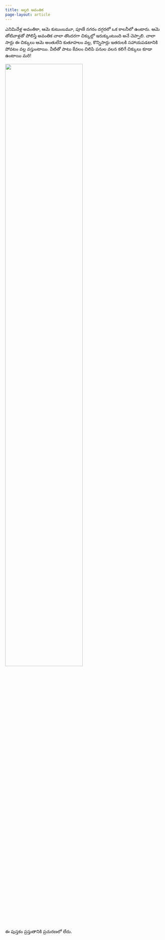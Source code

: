 ```yaml
---
title: అల్లరి అవంతిక
page-layout: article
---
```

ఎనిమిదేళ్ల అవంతికా, ఆమె కుటుంబమూ, పూణే నగరం దగ్గరలో ఒక కాలనీలో ఉంటారు. ఆమె తోటివాళ్లతో పోలిస్తే అవంతిక చాలా తొందరగా చిక్కుల్లో  ఇరుక్కుంటుంది అనే చెప్పాలి. చాలా సార్లు ఈ చిక్కులు ఆమె అంతులేని కుతూహలం వల్ల, కొన్నిసార్లు ఇతరులకి సహాయపడటానికి పోవటం వల్ల వస్తుంటాయి. వీటితో పాటు కేవలం చిలిపి పనుల 
వలన కలిగే చిక్కులు కూడా ఉంటాయి మరి!
 
![](avantika.jpg){fig-align="center" width=70%}

ఈ పుస్తకం ప్రస్తుతానికి ప్రచురణలో లేదు. 